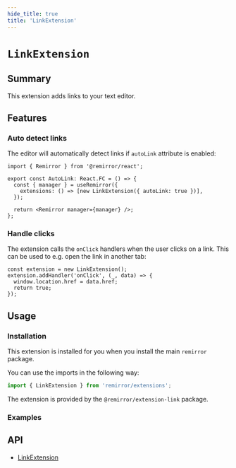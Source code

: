 ```yaml
---
hide_title: true
title: 'LinkExtension'
---
```



# `LinkExtension`

## Summary

This extension adds links to your text editor.

## Features

### Auto detect links

The editor will automatically detect links if `autoLink` attribute is enabled:

```tsx
import { Remirror } from '@remirror/react';

export const AutoLink: React.FC = () => {
  const { manager } = useRemirror({
    extensions: () => [new LinkExtension({ autoLink: true })],
  });

  return <Remirror manager={manager} />;
};
```

### Handle clicks

The extension calls the `onClick` handlers when the user clicks on a link. This can be used to e.g. open the link in another tab:

```tsx
const extension = new LinkExtension();
extension.addHandler('onClick', (_, data) => {
  window.location.href = data.href;
  return true;
});
```

## Usage

### Installation

This extension is installed for you when you install the main `remirror` package.

You can use the imports in the following way:

```ts
import { LinkExtension } from 'remirror/extensions';
```

The extension is provided by the `@remirror/extension-link` package.

### Examples

<Basic />

<EditDialog />

<ClickHandler />

## API

- [LinkExtension](../../api/extension-link)
